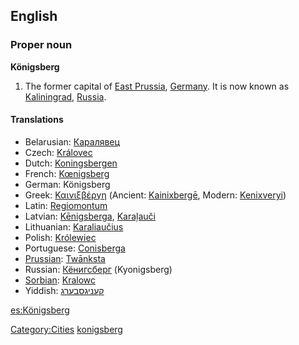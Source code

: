 {{wikipedia|Königsberg}}
==English==

===Proper noun===
'''Königsberg'''

# The former capital of [[East Prussia]], [[Germany]]. It is now known as [[Kaliningrad]], [[Russia]].

====Translations====

* Belarusian: [[Каралявец]]
* Czech: [[Královec]]
* Dutch: [[Koningsbergen]]
* French: [[Kœnigsberg]]
* German: Königsberg
* Greek: [[Καινιξβέργη]] (Ancient: [[Kainixbergē]], Modern: [[Kenixveryi]])
* Latin: [[Regiomontum]]
* Latvian: [[Kēnigsberga]], [[Karaļauči]]
* Lithuanian: [[Karaliaučius]]
* Polish: [[Królewiec]]
* Portuguese: [[Conisberga]]
* [[Prussian]]: [[Twānksta]]
* Russian: [[Кёнигсберг]] (Kyonigsberg)
* [[Sorbian]]: [[Kralowc]]
* Yiddish: [[קעניגסבערג]]

[[Category:Cities]]
[[Category:English words spelled with diacritics|konigsberg]]

[[es:Königsberg]]